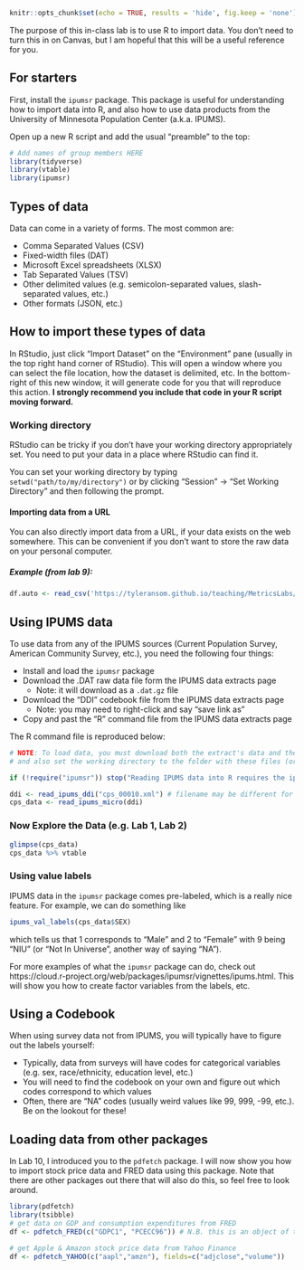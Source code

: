 ```{r setup, include=FALSE}
knitr::opts_chunk$set(echo = TRUE, results = 'hide', fig.keep = 'none')
```

The purpose of this in-class lab is to use R to import data. You don't need to turn this in on Canvas, but I am hopeful that this will be a useful reference for you.

## For starters
First, install the `ipumsr` package. This package is useful for understanding how to import data into R, and also how to use data products from the University of Minnesota Population Center (a.k.a. IPUMS).

Open up a new R script and add the usual "preamble" to the top:
```{r message=FALSE, warning=FALSE, paged.print=FALSE}
# Add names of group members HERE
library(tidyverse)
library(vtable)
library(ipumsr)
```

## Types of data
Data can come in a variety of forms. The most common are:

- Comma Separated Values (CSV)
- Fixed-width files (DAT)
- Microsoft Excel spreadsheets (XLSX)
- Tab Separated Values (TSV)
- Other delimited values (e.g. semicolon-separated values, slash-separated values,
etc.)
- Other formats (JSON, etc.)

## How to import these types of data
In RStudio, just click "Import Dataset" on the "Environment" pane (usually in the top right hand corner of RStudio). This will open a window where you can select the file location, how the dataset is delimited, etc. In the bottom-right of this new window, it will generate code for you that will reproduce this action. **I strongly recommend you include that code in your R script moving forward.**

### Working directory
RStudio can be tricky if you don't have your working directory appropriately set. You need to put your data in a place where RStudio can find it.

You can set your working directory by typing `setwd("path/to/my/directory")` or by clicking "Session" -> "Set Working Directory" and then following the prompt.

#### Importing data from a URL
You can also directly import data from a URL, if your data exists on the web somewhere. This can be convenient if you don't want to store the raw data on your personal computer.

##### Example (from lab 9):
```{r message=FALSE, warning=FALSE, paged.print=FALSE}
df.auto <- read_csv('https://tyleransom.github.io/teaching/MetricsLabs/auto.csv')
```

## Using IPUMS data
To use data from any of the IPUMS sources (Current Population Survey, American Community Survey, etc.), you need the following four things:

- Install and load the `ipumsr` package
- Download the .DAT raw data file form the IPUMS data extracts page
    * Note: it will download as a `.dat.gz` file
- Download the "DDI" codebook file from the IPUMS data extracts page
    * Note: you may need to right-click and say "save link as"
- Copy and past the "R" command file from the IPUMS data extracts page


The R command file is reproduced below:

```{r}
# NOTE: To load data, you must download both the extract's data and the DDI
# and also set the working directory to the folder with these files (or change the path below).

if (!require("ipumsr")) stop("Reading IPUMS data into R requires the ipumsr package. It can be installed using the following command: install.packages('ipumsr')")

ddi <- read_ipums_ddi("cps_00010.xml") # filename may be different for you!
cps_data <- read_ipums_micro(ddi)
```

### Now Explore the Data (e.g. Lab 1, Lab 2)
```{r message=FALSE, warning=FALSE, paged.print=FALSE}
glimpse(cps_data)
cps_data %>% vtable
```

### Using value labels
IPUMS data in the `ipumsr` package comes pre-labeled, which is a really nice feature. For example, we can do something like
```{r message=FALSE, warning=FALSE, paged.print=FALSE}
ipums_val_labels(cps_data$SEX)
```
which tells us that 1 corresponds to "Male" and 2 to "Female" with 9 being "NIU" (or "Not In Universe", another way of saying "NA").

For more examples of what the `ipumsr` package can do, check out https://cloud.r-project.org/web/packages/ipumsr/vignettes/ipums.html. This will show you how to create factor variables from the labels, etc.

## Using a Codebook
When using survey data not from IPUMS, you will typically have to figure out the labels yourself:

- Typically, data from surveys will have codes for categorical variables (e.g. sex, race/ethnicity, education level, etc.)
- You will need to find the codebook on your own and figure out which codes correspond to which values
- Often, there are "NA" codes (usually weird values like 99, 999, -99, etc.). Be on the lookout for these!

## Loading data from other packages
In Lab 10, I introduced you to the `pdfetch` package. I will now show you how to import stock price data and FRED data using this package. Note that there are other packages out there that will also do this, so feel free to look around.

```{r}
library(pdfetch)
library(tsibble)
# get data on GDP and consumption expenditures from FRED
df <- pdfetch_FRED(c("GDPC1", "PCECC96")) # N.B. this is an object of type XTS, not tsibble

# get Apple & Amazon stock price data from Yahoo Finance
df <- pdfetch_YAHOO(c("aapl","amzn"), fields=c("adjclose","volume"))
```